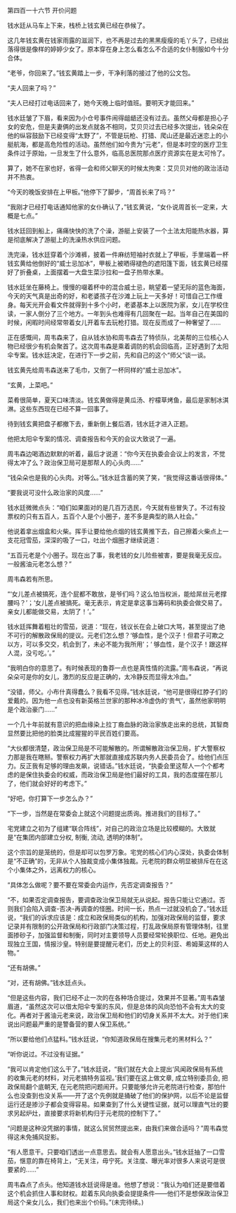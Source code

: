 

第四百一十六节 开价问题

钱水廷从马车上下来，栈桥上钱玄黄已经在恭候了。

这几年钱玄黄在钱家雨露的滋润下，也不再是过去的黑黑瘦瘦的毛丫头了，已经出落得很是像样的婷婷少女了。原本穿在身上怎么看怎么不合适的女仆制服如今十分合体。

“老爷，你回来了。”钱玄黄踏上一步，干净利落的接过了他的公文包。

“夫人回来了吗？”

“夫人已经打过电话回来了，她今天晚上临时值班。要明天才能回来。”

钱水廷皱了下眉，看来因为小仓号事件闹得龃龉还没有过去。虽然父母都是担心子女的安危，但是夫妻俩的出发点就各不相同，艾贝贝过去已经多次提出，钱朵朵在他的纵容鼓励下已经变得“太野了”，不管是玩枪、打猎、爬山还是最近迷恋上的小艇航海，都是高危险性的活动。虽然他们如今贵为“元老”，但是本时空的医疗卫生条件过于原始，一旦发生了什么意外，临高总医院那点医疗资源实在是太可怜了。

算了，她不在家也好，省得一会和师父聊天的时候太拘束：艾贝贝对他的政治活动并不热衷。

“今天的晚饭安排在上甲板。”他停下了脚步，“周首长来了吗？”

“我刚才已经打电话通知他家的女仆确认了，”钱玄黄说，“女仆说周首长一定来，大概是七点。”

钱水廷回到船上，痛痛快快的洗了个澡，游艇上安装了一个土法太阳能热水器，算是彻底解决了游艇上的洗澡热水供应问题。

洗完澡，钱水廷穿着个沙滩裤，披着一件麻纺短袖衬衣就上了甲板，手里端着一杯钱玄黄给他倒好的“威士忌加冰”，甲板上被晒得褪色的遮阳篷下面，钱玄黄已经摆好了折叠桌，上面摆着一大盘生菜沙拉和一盘子热带水果。

钱水廷坐在藤椅上。慢慢的啜着杯中的混合威士忌，眺望着一望无际的蓝色海面，今天的天气真是出奇的好，和老婆孩子在沙滩上玩上一天多好！可惜自己工作缠身。每天光开会看文件就得到十多个小时，老婆基本上以医院为家，女儿在学校住读，一家人倒分了三个地方。一年到头也难得有几回聚在一起。当年自己在美国的时候，闲暇时间经常带着女儿开着车去玩枪打猎。现在反而成了一种奢望了……

正在感慨间，周韦森来了，自从钱水协和周韦森去了特侦队，北美帮的三位核心人物已经很少有机会聚首了。这次周韦森是乘着调防的机会回临高，正好遇到了太阳伞专案。钱水廷决定，在进行下一步之前，先和自己的这个“师父”谈一谈。

钱玄黄先给周韦森送来了毛巾，又倒了一杯同样的“威士忌加冰”。

“玄黄，上菜吧。”

菜肴很简单，夏天口味清淡。钱玄黄做得是黄瓜汤、柠檬草烤鱼，最后是家制冰淇淋。这些东西现在已经不算一回事了。

待到钱玄黄把盘子都撤下去，重新倒上餐后酒，钱水廷才进入正题。

他把太阳伞专案的情况、调查报告和今天的会议大致说了一遍。

周韦森边喝酒边默默的听着，最后才说道：“你今天在执委会会议上的发言，不觉得太冲了么？政治保卫局可是那帮人的心头肉……”

“钱朵朵也是我的心头肉。对等么。”钱水廷含蓄的笑了笑，“我觉得这番话很得体。”

“要我说可没什么政治家的风度……”

钱水廷微微点头：“咱们如果面对的是几百万选民，今天就有些冒失了。不过有投票权的只有五百人，五百个人是个小圈子，差不多是典型的熟人社会。”

他说着拿出烟盒和火柴。挥手让要给他点烟的钱玄黄推下去，自己擦着火柴点上一支花冠雪茄，深深的吸了一口，吐出个烟圈才继续说道：

“五百元老是个小圈子。现在出了事，我老钱的女儿险些被害，要是我毫无反应。一般酱油元老怎么想？”

周韦森若有所思。

“‘女儿差点被搞死，连个屁都不敢放，是爷们吗？这么怕当权派，能给屌丝元老撑腰吗？’；‘女儿差点被搞死。毫无表示，肯定是拿这事当筹码和执委会做交易了。亲女儿都能做交易，太阴了！’。”

钱水廷挥舞着粗壮的雪茄，说道：“现在，钱议长在会上破口大骂，甚至提出了绝不可行的解散政保局的提议。元老们怎么想？‘够血性，是个汉子！但君子可欺之以方，可以多交交，机会到了，未必不能为我所用’；‘ 够血性，是个汉子！跟这样人混，没亏吃。’。”

“我明白你的意思了。有时候表现的鲁莽一点也是真性情的流露。”周韦森说，“再说朵朵可是你的女儿，激烈的反应是正确的，太冷静反而显得太冷血。”

“没错，师父。小布什真得蠢么？我看不见得。”钱水廷说，“他可是很得红脖子们的爱戴的。因为他一点也没有新英格兰世家的那种冰冷虚伪的‘贵气’，虽然他家明明是个政治豪门……”

一个几十年前就有意识的把血缘染上拉丁裔血脉的政治家族走出来的总统，其智商显然要比把他的脸类比成猩猩的平民百姓们要高。

“大伙都很清楚，政治保卫局是不可能解散的。所谓解散政治保卫局，扩大警察权力那是我在瞎掰。警察权力再扩大那就直接成苏联内务人民委员会了。给他们点压力。反正我有足够的理由发飙，说错话。”钱水廷说，“执委会里这帮人一个个都考虑的是保住执委会的权威，而政治保卫局是他们最好的工具，我的态度摆在那儿了，他们就会好好的考虑下。”

“好吧，你打算下一步怎么办？”

“下一步，当然是在常委会上就这个问题提出质询。推进我们的目标了。”

宅党建立之初为了组建“联合阵线”，对自己的政治立场是比较模糊的。大致就是“在集团内部建立分权, 制衡, 流动, 透明的体制”。

这个宗旨的是笼统的，但是却可以包罗万象。宅党的核心们内心深处，执委会体制是“不正确”的，无非从个人独裁变成小集体独裁。元老院的群众明显被排斥在在这个小集体之外，远离权力的核心。

“具体怎么做呢？要不要在常委会内运作，先否定调查报告？”

“不，如果否定调查报告，要调查政治保卫局就无从说起。报告只能让它通过。否则我们会陷入调查-否决-再调查的怪圈。时间一长，热点一过就没机会了。”钱水廷说，“我们的诉求应该是：成立和政保局类似的机构，加强对政保局的监督，要求记录并有限制的公开政保局和行政部门决策过程，打乱政保局原有管理体制，往里面掺砂子，加强监督和制衡，同时对主要领导人员要经常轮换职位、任地。避免出现独立王国，情报沙皇。特别是要提醒元老们，历史上的贝利亚、希姆莱这样的人物。”

“还有胡佛。”

“对，还有胡佛。”钱水廷点头。

“但是这些内容，我们已经不止一次的在各种场合提过，效果并不显著。”周韦森皱眉道，“虽然这次可以借太阳伞专案的东风，但是总体的风向恐怕不会有太大的变化。再者对于酱油元老来说，政治保卫局和他们的切身关系并不太大。对于他们来说出问题最严重的是警备营的要人保卫系统。”

“所以要给他们点猛料。”钱水廷说，“你知道政保局在搜集元老的黑材料么？”

“听你说过。不过没有证据。”

“我可以肯定他们这么干了。”钱水廷说，“我们就在大会上提出‘风闻政保局有系统的收集元老的材料，对元老搞特务监视。’我们要在这上做文章, 成立特别委员会, 把政保局翻个底朝天, 在元老院把问题闹开。只要能够允许元老院进行检查，那怕什么也没查到也没关系――开了这个先例就是捅破了他们的保护网，以后不论是监督运行还是掺沙子都会变得容易。如果查到了什么关键性证据，就可以理直气壮的要求另起炉灶，直接要求将新机构归于元老院的控制下了。”

“问题是这种没凭据的事情，就这么贸贸然提出来，由我们来做合适吗？”周韦森觉得这未免捕风捉影。

“有人愿意干。只要咱们透出一点意思去。就会有人愿意出头。”钱水廷抽了一口雪茄，惬意的靠在椅背上，“无关注，毋宁死。关注度、曝光率对很多人来说可是很要紧的……”

周韦森点了点头。他知道钱水廷说得是谁。他想了想说：“我认为咱们还是要借着这个机会抓住人事和财权。趁着东风向执委会提提条件――他们不是想保政治保卫局这个亲女儿么，我们也来出个价码。”(未完待续。)

